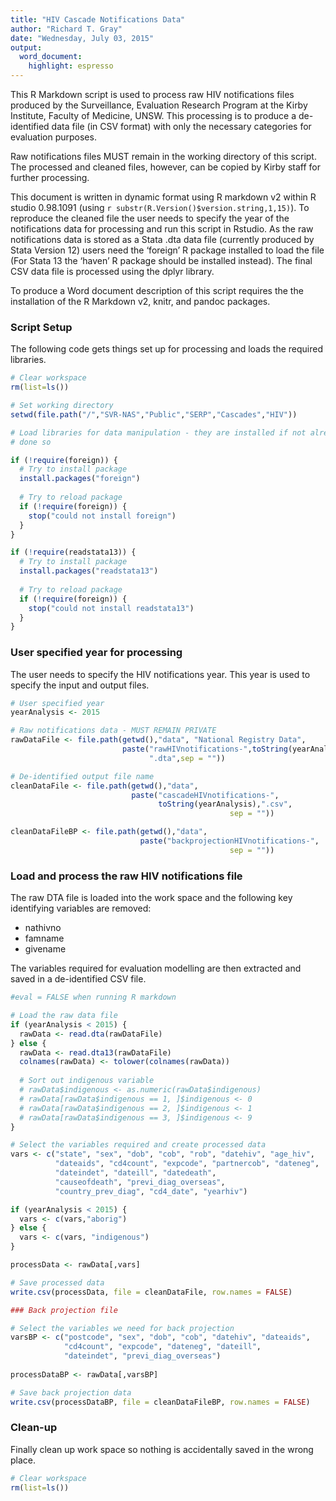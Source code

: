 ```yaml
---
title: "HIV Cascade Notifications Data"
author: "Richard T. Gray"
date: "Wednesday, July 03, 2015"
output:
  word_document:
    highlight: espresso
---
```


This R Markdown script is used to process raw HIV notifications files 
produced by the Surveillance, Evaluation Research Program at the Kirby 
Institute, Faculty of Medicine, UNSW. This processing is to produce a 
de-identified data file (in CSV format) with only the necessary categories 
for evaluation purposes.

Raw notifications files MUST remain in the working directory of this 
script. The processed and cleaned files, however, can be copied by Kirby 
staff for further processing.  

This document is written in dynamic format using R markdown v2 within R 
studio 0.98.1091 (using `r substr(R.Version()$version.string,1,15)`). To 
reproduce the cleaned file the user needs to specify the year of the 
notifications data for processing and run this script in Rstudio. As the 
raw notifications data is stored as a Stata .dta data file (currently 
produced by Stata Version 12) users need the 'foreign' R package installed 
to load the file (For Stata 13 the 'haven' R package should be installed 
instead). The final CSV data file is processed using the dplyr library.

To produce a Word document description of this script requires the  the 
installation of the R Markdown v2, knitr, and pandoc packages. <!--- To 
produce the Word Document requires saving in a local directory and setting 
eval = FALSE in the loaddata chunk ---> 


### Script Setup

The following code gets things set up for processing and loads the required
libraries.

```r
# Clear workspace
rm(list=ls()) 

# Set working directory
setwd(file.path("/","SVR-NAS","Public","SERP","Cascades","HIV"))

# Load libraries for data manipulation - they are installed if not already
# done so

if (!require(foreign)) {    
  # Try to install package
  install.packages("foreign")
  
  # Try to reload package
  if (!require(foreign)) {
    stop("could not install foreign")
  }
}

if (!require(readstata13)) {    
  # Try to install package
  install.packages("readstata13")
  
  # Try to reload package
  if (!require(foreign)) {
    stop("could not install readstata13")
  }
}

```

### User specified year for processing

The user needs to specify the HIV notifications year. This year is used to 
specify the input and output files. 

```r

# User specified year
yearAnalysis <- 2015

```


```r
# Raw notifications data - MUST REMAIN PRIVATE
rawDataFile <- file.path(getwd(),"data", "National Registry Data",   
                         paste("rawHIVnotifications-",toString(yearAnalysis), 
                               ".dta",sep = ""))

# De-identified output file name
cleanDataFile <- file.path(getwd(),"data",
                           paste("cascadeHIVnotifications-",
                                 toString(yearAnalysis),".csv",
                                                 sep = ""))

cleanDataFileBP <- file.path(getwd(),"data",
                             paste("backprojectionHIVnotifications-",                                                 toString(yearAnalysis),".csv",
                                                 sep = ""))

```

### Load and process the raw HIV notifications file

The raw DTA file is loaded into the work space and the following 
key identifying variables are removed:

* nathivno
* famname
* givename  

The variables required for evaluation modelling are then extracted and 
saved in a de-identified CSV file. <!--- To get the Word Document you need 
to set eval = FALSE in each chunk --->

```r
#eval = FALSE when running R markdown

# Load the raw data file
if (yearAnalysis < 2015) {
  rawData <- read.dta(rawDataFile) 
} else {
  rawData <- read.dta13(rawDataFile) 
  colnames(rawData) <- tolower(colnames(rawData))
  
  # Sort out indigenous variable
  # rawData$indigenous <- as.numeric(rawData$indigenous)
  # rawData[rawData$indigenous == 1, ]$indigenous <- 0
  # rawData[rawData$indigenous == 2, ]$indigenous <- 1
  # rawData[rawData$indigenous == 3, ]$indigenous <- 9
}

# Select the variables required and create processed data
vars <- c("state", "sex", "dob", "cob", "rob", "datehiv", "age_hiv", 
          "dateaids", "cd4count", "expcode", "partnercob", "dateneg",
          "dateindet", "dateill", "datedeath",
          "causeofdeath", "previ_diag_overseas",
          "country_prev_diag", "cd4_date", "yearhiv")

if (yearAnalysis < 2015) {
  vars <- c(vars,"aborig")
} else {
  vars <- c(vars, "indigenous")
}

processData <- rawData[,vars]

# Save processed data
write.csv(processData, file = cleanDataFile, row.names = FALSE)

### Back projection file 

# Select the variables we need for back projection
varsBP <- c("postcode", "sex", "dob", "cob", "datehiv", "dateaids",
            "cd4count", "expcode", "dateneg", "dateill", 
            "dateindet", "previ_diag_overseas") 
  
processDataBP <- rawData[,varsBP]

# Save back projection data
write.csv(processDataBP, file = cleanDataFileBP, row.names = FALSE)

```

### Clean-up 

Finally clean up work space so nothing is accidentally saved in the wrong place.

```r
# Clear workspace
rm(list=ls())
```
